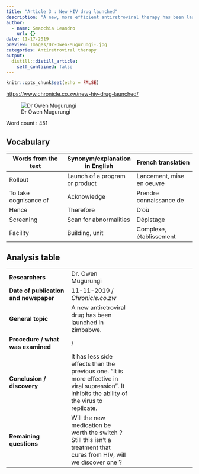 ```yaml
---
title: "Article 3 : New HIV drug launched"
description: "A new, more efficient antiretroviral therapy has been launched in Zimbabwe"
author:
  - name: Smacchia Leandro
    url: {}
date: 11-17-2019
preview: Images/Dr-Owen-Mugurungi-.jpg
categories: Antiretroviral therapy
output:
  distill::distill_article:
    self_contained: false
---
```


```r
knitr::opts_chunk$set(echo = FALSE)
```

<https://www.chronicle.co.zw/new-hiv-drug-launched/>


![Dr Owen Mugurungi](Images/Dr-Owen-Mugurungi-.jpg)


Word count : 451


## Vocabulary 

| Words from the text | Synonym/explanation in English | French translation |
|--|--|--|
| Rollout | Launch of a program or product | Lancement, mise en oeuvre |
| To take cognisance of | Acknowledge | Prendre connaissance de |
| Hence | Therefore | D'où |
| Screening | Scan for abnormalities | Dépistage |
| Facility | Building, unit | Complexe, établissement |



## Analysis table 

|  |  |  |
|--|--|--|
| **Researchers** | Dr. Owen Mugurungi |
| **Date of publication and newspaper** | 11-11-2019 / *Chronicle.co.zw* |
| **General topic** | A new antiretroviral drug has been launched in zimbabwe. |
| **Procedure / what was examined** | / |
| **Conclusion / discovery** | It has less side effects than the previous one. "It is more effective in viral supression". It inhibits the ability of the virus to replicate. |
| **Remaining questions** | Will the new medication be worth the switch ? Still this isn't a treatment that cures from HIV, will we discover one ? |


